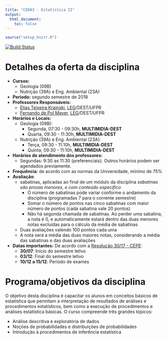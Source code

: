 ```yaml
---
title: "CE003 - Estatística II"
output:
  html_document:
    toc: false
---
```


```r
source("setup_knitr.R")
```

[![Build Status](https://travis-ci.org/leg-ufpr/ce003.svg?branch=master)](https://travis-ci.org/leg-ufpr/ce003)

# Detalhes da oferta da disciplina

- **Cursos:**
    - Geologia (09B)
    - Nutrição (39A) e Eng. Ambiental (23A)
- **Período:** segundo semestre de 2018
- **Professores Responsáveis:**
    - [Elias Teixeira Krainski][], [LEG][]/DEST/UFPR
    - [Fernando de Pol Mayer][], [LEG][]/DEST/UFPR
- **Horários e Locais:**
    - Geologia (09B):
        - Segunda, 07:30 - 09:30h, **MULTIMIDIA-DEST**
        - Quarta, 09:30 - 11:30h, **MULTIMIDIA-DEST**
    - Nutrição (39A) e Eng. Ambiental (23A):
        - Terça, 09:30 - 11:10h, **MULTIMIDIA-DEST**
        - Quinta, 09:30 - 11:10h, **MULTIMIDIA-DEST**
- **Horários de atendimento dos professores:**
    - Segundas: 9:30 as 11:30 (preferenciais). Outros horários
      podem ser agendados previamente.
- **Frequência**: de acordo com as normas da Universidade, mínimo de 75%
- **Avaliação**:
    - sabatinas, aplicadas ao final de um módulo da disciplina
   _sabatinas são provas menores, e com conteúdo específico_
        - O número de sabatinas pode variar conforme o
  andamento da disciplina (programadas 7 para o corrente semestre)
        - Somar o número de pontos nas cinco sabatinas com maior
  número de pontos (cada sabatina vale 20 pontos)
        - Não há segunda chamada de sabatinas. Ao perder uma sabatina,
  a nota é 0, e automaticamente estará dentro das duas menores notas
  excluídas para o cálculo da média de sabatinas
    - Duas avaliações valendo 100 pontos cada uma
    - A nota será a média das duas maiores notas, considerando a média
  das sabatinas e das duas avaliações
- **Datas importantes:** De acordo com a [Resolução 30/17 - CEPE][]:
    - **30/07**: Início do semestre letivo
    - **03/12**: Final do semestre letivo
    - **10/12 a 15/12**: Período de exames

# Programa/objetivos da disciplina

O objetivo desta disciplina é capacitar os alunos em conceitos básicos
de estatística que permitam a interpretação de resultados de análises e
procedimentos estatísticos, bem como a execução de procedimentos e
análises estatística básicas. O curso compreende três grandes tópicos:

- Análise descritiva e exploratória de dados
- Noções de probabilidades e distribuições de probabilidades
- Introdução à procedimentos de inferência estatística

<!-- links -->

[Elias Teixeira Krainski]: http://www.leg.ufpr.br/~elias/
[Fernando de Pol Mayer]: http://leg.ufpr.br/~fernandomayer
[LEG]: http://www.leg.ufpr.br
[Resolução 30/17 - CEPE]: http://www.est.ufpr.br/calendario/cepe3017.pdf
